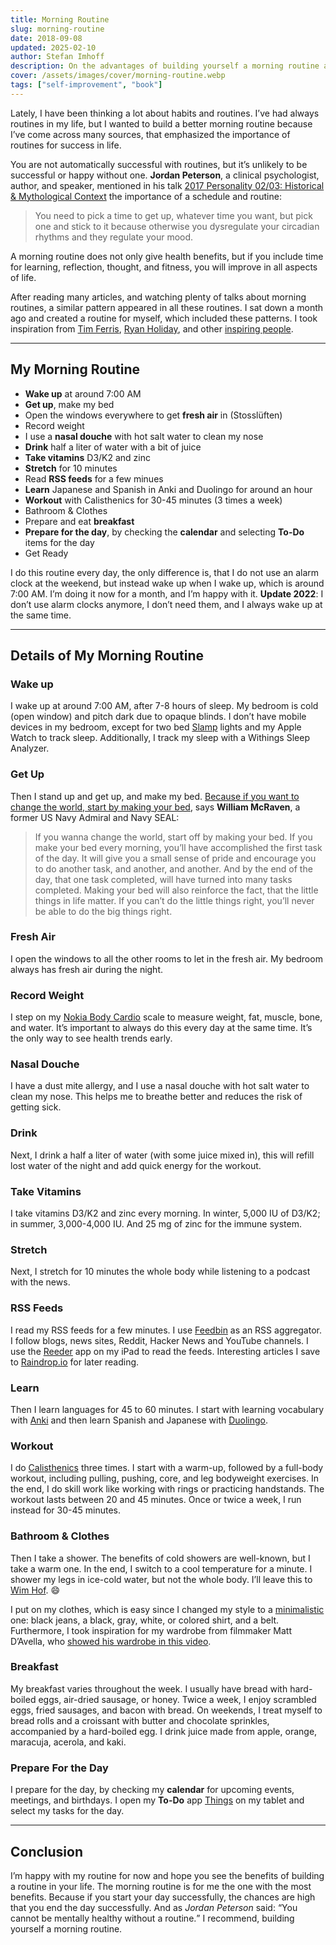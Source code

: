```yaml
---
title: Morning Routine
slug: morning-routine
date: 2018-09-08
updated: 2025-02-10
author: Stefan Imhoff
description: On the advantages of building yourself a morning routine and the details of my morning routine.
cover: /assets/images/cover/morning-routine.webp
tags: ["self-improvement", "book"]
---
```


Lately, I have been thinking a lot about habits and routines. I’ve had always routines in my life, but I wanted to build a better morning routine because I’ve come across many sources, that emphasized the importance of routines for success in life.

You are not automatically successful with routines, but it’s unlikely to be successful or happy without one. **Jordan Peterson**, a clinical psychologist, author, and speaker, mentioned in his talk [2017 Personality 02/03: Historical & Mythological Context](https://youtu.be/HbAZ6cFxCeY?t=1h36m32s) the importance of a schedule and routine:

> You need to pick a time to get up, whatever time you want, but pick one and stick to it because otherwise you dysregulate your circadian rhythms and they regulate your mood.

A morning routine does not only give health benefits, but if you include time for learning, reflection, thought, and fitness, you will improve in all aspects of life.

After reading many articles, and watching plenty of talks about morning routines, a similar pattern appeared in all these routines. I sat down a month ago and created a routine for myself, which included these patterns. I took inspiration from [Tim Ferris](https://youtu.be/LHAyE0UC5I4), [Ryan Holiday](https://ryanholiday.net/my-morning-routine/), and other [inspiring people](https://mymorningroutine.com/routines/).

---

## My Morning Routine

- **Wake up** at around 7:00 AM
- **Get up**, make my bed
- Open the windows everywhere to get **fresh air** in (Stosslüften)
- Record weight
- I use a **nasal douche** with hot salt water to clean my nose
- **Drink** half a liter of water with a bit of juice
- **Take vitamins** D3/K2 and zinc
- **Stretch** for 10 minutes
- Read **RSS feeds** for a few minues
- **Learn** Japanese and Spanish in Anki and Duolingo for around an hour
- **Workout** with Calisthenics for 30-45 minutes (3 times a week)
- Bathroom & Clothes
- Prepare and eat **breakfast**
- **Prepare for the day**, by checking the **calendar** and selecting **To-Do** items for the day
- Get Ready

I do this routine every day, the only difference is, that I do not use an alarm clock at the weekend, but instead wake up when I wake up, which is around 7:00 AM. I’m doing it now for a month, and I’m happy with it. **Update 2022**: I don’t use alarm clocks anymore, I don’t need them, and I always wake up at the same time.

---

## Details of My Morning Routine

### Wake up

I wake up at around 7:00 AM, after 7-8 hours of sleep. My bedroom is cold (open window) and pitch dark due to opaque blinds. I don’t have mobile devices in my bedroom, except for two bed [Slamp](https://www.slamp.com/en/products/table/bach-table/) lights and my Apple Watch to track sleep. Additionally, I track my sleep with a Withings Sleep Analyzer.

### Get Up

Then I stand up and get up, and make my bed. [Because if you want to change the world, start by making your bed](https://youtu.be/3sK3wJAxGfs), says **William McRaven**, a former US Navy Admiral and Navy SEAL:

> If you wanna change the world, start off by making your bed. If you make your bed every morning, you’ll have accomplished the first task of the day. It will give you a small sense of pride and encourage you to do another task, and another, and another. And by the end of the day, that one task completed, will have turned into many tasks completed. Making your bed will also reinforce the fact, that the little things in life matter. If you can’t do the little things right, you’ll never be able to do the big things right.

### Fresh Air

I open the windows to all the other rooms to let in the fresh air. My bedroom always has fresh air during the night.

### Record Weight

I step on my [Nokia Body Cardio](https://www.withings.com/eu/en/body-cardio) scale to measure weight, fat, muscle, bone, and water. It’s important to always do this every day at the same time. It’s the only way to see health trends early.

### Nasal Douche

I have a dust mite allergy, and I use a nasal douche with hot salt water to clean my nose. This helps me to breathe better and reduces the risk of getting sick.

### Drink

Next, I drink a half a liter of water (with some juice mixed in), this will refill lost water of the night and add quick energy for the workout.

### Take Vitamins

I take vitamins D3/K2 and zinc every morning. In winter, 5,000 IU of D3/K2; in summer, 3,000-4,000 IU. And 25 mg of zinc for the immune system.

### Stretch

Next, I stretch for 10 minutes the whole body while listening to a podcast with the news.

### RSS Feeds

I read my RSS feeds for a few minutes. I use [Feedbin](https://feedbin.com/) as an RSS aggregator. I follow blogs, news sites, Reddit, Hacker News and YouTube channels. I use the [Reeder](https://reederapp.com/) app on my iPad to read the feeds. Interesting articles I save to [Raindrop.io](https://raindrop.io/) for later reading.

### Learn

Then I learn languages for 45 to 60 minutes. I start with learning vocabulary with [Anki](https://apps.ankiweb.net/) and then learn Spanish and Japanese with [Duolingo](https://www.duolingo.com/profile/kogakure).

### Workout

I do [Calisthenics](/calisthenics/) three times. I start with a warm-up, followed by a full-body workout, including pulling, pushing, core, and leg bodyweight exercises. In the end, I do skill work like working with rings or practicing handstands. The workout lasts between 20 and 45 minutes. Once or twice a week, I run instead for 30-45 minutes.

### Bathroom & Clothes

Then I take a shower. The benefits of cold showers are well-known, but I take a warm one. In the end, I switch to a cool temperature for a minute. I shower my legs in ice-cold water, but not the whole body. I’ll leave this to [Wim Hof](https://youtu.be/OpTG02x6w5o). 😄

I put on my clothes, which is easy since I changed my style to a [minimalistic](/minimalism/) one: black jeans, a black, gray, white, or colored shirt, and a belt. Furthermore, I took inspiration for my wardrobe from filmmaker Matt D’Avella, who [showed his wardrobe in this video](https://youtu.be/DSHsIOIhjJY).

### Breakfast

My breakfast varies throughout the week. I usually have bread with hard-boiled eggs, air-dried sausage, or honey. Twice a week, I enjoy scrambled eggs, fried sausages, and bacon with bread. On weekends, I treat myself to bread rolls and a croissant with butter and chocolate sprinkles, accompanied by a hard-boiled egg. I drink juice made from apple, orange, maracuja, acerola, and kaki.

### Prepare For the Day

I prepare for the day, by checking my **calendar** for upcoming events, meetings, and birthdays. I open my **To-Do** app [Things](https://culturedcode.com/things/) on my tablet and select my tasks for the day.

---

## Conclusion

I’m happy with my routine for now and hope you see the benefits of building a routine in your life. The morning routine is for me the one with the most benefits. Because if you start your day successfully, the chances are high that you end the day successfully. And as _Jordan Peterson_ said: <q>You cannot be mentally healthy without a routine.</q> I recommend, building yourself a morning routine.
